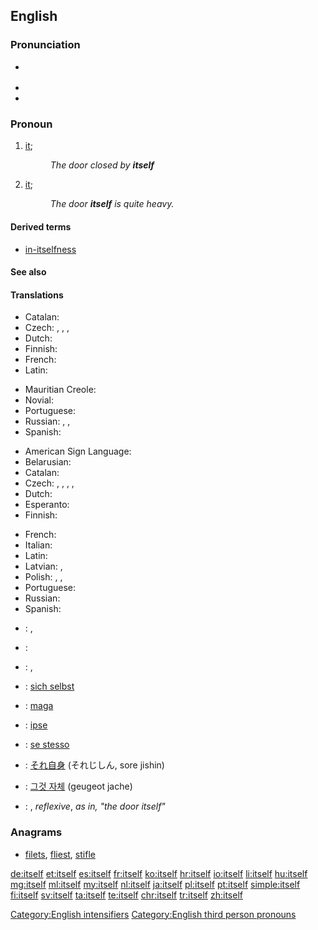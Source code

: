 ==English==

===Pronunciation===
* {{a|UK}} {{IPA|/ˈɪtsɛlf/}}
* {{audio|en-us-itself.ogg|Audio (US)|lang=en}}
* {{rhymes|ɛlf}}

===Pronoun===
{{en-pron|desc=the third person singular, neuter, personal pronoun|the reflexive form of|it|masculine|himself|feminine|herself|plural|themselves}}

# {{context|reflexive|lang=en}} [[it]]; {{non-gloss definition|A thing as the object of a verb or preposition that also appears as the subject}}
#: ''The door closed by '''itself'''''
# {{context|emphatic|lang=en}} [[it]]; {{non-gloss definition|used to intensify the subject, especially to emphasize that it is the only participant in the predicate}}
#: ''The door '''itself''' is quite heavy.''

====Derived terms====
* [[in-itselfness]]

====See also====
{{English personal pronouns}}

====Translations====
{{trans-top|(reflexive) it}}
* Catalan: {{t+|ca|es}}
* Czech: {{t+|cs|sám}}, {{t+|cs|se}}, {{t+|cs|sebe}}, {{t|cs|sám sebe}}
* Dutch: {{t+|nl|zichzelf}}
* Finnish: {{t+|fi|itsensä}}
* French: {{t+|fr|se}}
* Latin: {{t|la|ipsum}}
{{trans-mid}}
* Mauritian Creole: {{t|mfe|limem}}
* Novial: {{t|nov|se}}
* Portuguese: {{t+|pt|se}}
* Russian: {{t+|ru|-ся|tr=-sja|sc=Cyrl}}, {{t+|ru|себя́|tr=sebjá|sc=Cyrl}}, {{t|ru|сам себя́|tr=sam sebjá|sc=Cyrl}}
* Spanish: {{t+|es|se}}
{{trans-bottom}}

{{trans-top|(emphatic) it}}
* American Sign Language: {{t|ase|A@Chesthigh SmallFrontandback}}
* Belarusian: {{t|be|[[яно#Belarusian|яно́]] [[сам#Belarusian|само́]]|n|sc=Cyrl}}
* Catalan: {{t|ca|mateix}}
* Czech: {{t+|cs|sám}}, {{t|cs|samotný}}, {{t|cs|o sobě}}, {{t|cs|sám o sobě}}, {{t|cs|jako takový}}
* Dutch: {{t+|nl|zelf}}
* Esperanto: {{t+|eo|mem}}
* Finnish: {{t+|fi|itse}}
{{trans-mid}}
* French: {{t+|fr|soi-même}}
* Italian: {{t|it|se stesso|m}}
* Latin: {{t|la|ipsum}}
* Latvian: {{t|lv|viņš pats|m}}, {{t|lv|viņa pati|f}}
* Polish: {{t+|pl|sam|m}}, {{t+|pl|samo|n}}, {{t+|pl|sama|f}}
* Portuguese: {{t|pt|si mesmo}}
* Russian: {{t+|ru|сам|tr=sam|sc=Cyrl}}
* Spanish: {{t|es|sí mismo}}
{{trans-bottom}}

{{checktrans-top}}
* {{ttbc|ar}}: {{l|ar|نفسه}} {{IPAchar|(nafsáhu)}} {{g|m}}, {{t|ar|نفسها|tr=nafsúha|f}}
* {{ttbc|cmn}}: {{t+|cmn|它本身|tr=tā běn shēn}}
* {{ttbc|eo}}: {{t+|eo|si}}, {{t+|eo|mem}}
* {{ttbc|de}}: [[sich selbst]]
* {{ttbc|hu}}: [[maga]]
{{trans-mid}}
* {{ttbc|ia}}: [[ipse]]
* {{ttbc|it}}: [[se stesso]]
* {{ttbc|ja}}: [[それ自身]] (それじしん, sore jishin)
* {{ttbc|ko}}: [[그것 자체]] (geugeot jache)
* {{ttbc|sv}}: {{t+|sv|sig}}, {{t|sv|sig själv}} ''reflexive'', {{t|sv|i sig}} ''as in, "the door itself"''
{{trans-bottom}}

===Anagrams===
* [[filets#English|filets]], [[fliest#English|fliest]], [[stifle#English|stifle]]

[[Category:English intensifiers]]
[[Category:English third person pronouns]]

[[de:itself]]
[[et:itself]]
[[es:itself]]
[[fr:itself]]
[[ko:itself]]
[[hr:itself]]
[[io:itself]]
[[li:itself]]
[[hu:itself]]
[[mg:itself]]
[[ml:itself]]
[[my:itself]]
[[nl:itself]]
[[ja:itself]]
[[pl:itself]]
[[pt:itself]]
[[simple:itself]]
[[fi:itself]]
[[sv:itself]]
[[ta:itself]]
[[te:itself]]
[[chr:itself]]
[[tr:itself]]
[[zh:itself]]